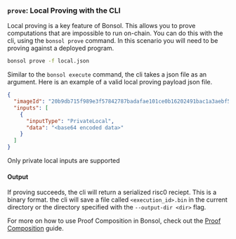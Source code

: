 ### `prove`: Local Proving with the CLI

Local proving is a key feature of Bonsol. This allows you to prove computations that are impossible to run on-chain.
You can do this with the cli, using the `bonsol prove` command. In this scenario you will need to be proving against a deployed program.

```bash 
bonsol prove -f local.json  
```

Similar to the `bonsol execute` command, the cli takes a json file as an argument.
Here is an example of a valid local proving payload json file.

```json
{
  "imageId": "20b9db715f989e3f57842787badafae101ce0b16202491bac1a3aebf573da0ba",
  "inputs": [
    {
      "inputType": "PrivateLocal",
      "data": "<base64 encoded data>"
    }
  ]
}
```

Only private local inputs are supported

#### Output 
If proving succeeds, the cli will return a serialized risc0 reciept. This is a binary format. 
the cli will save a file called `<execution_id>.bin` in the current directory or the directory specified with the `--output-dir <dir>` flag.

For more on how to use Proof Composition in Bonsol, check out the [Proof Composition](/docs/tutorials/proof-composition) guide.
